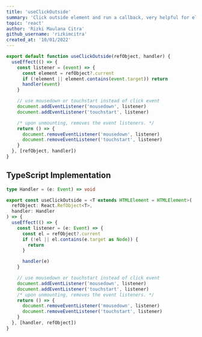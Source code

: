 ---
title: 'useClickOutside'
summary: 'Click outside element and run a callback, very helpful for element like dropdown'
topic: 'react'
author: 'Rizki Maulana Citra'
github_username: 'rizkimcitra'
created_at: '10/01/2022'
---

```js
export default function useClickOutside(refObject, handler) {
  useEffect(() => {
    const listener = (event) => {
      const element = refObject?.current
      if (!element || element.contains(event.target)) return
      handler(event)
    }

    // use mousedown or touchstart instead of click event
    document.addEventListener('mousedown', listener)
    document.addEventListener('touchstart', listener)

    /* upon unmounting, removes the event listeners. */
    return () => {
      document.removeEventListener('mousedown', listener)
      document.removeEventListener('touchstart', listener)
    }
  }, [refObject, handler])
}
```

## TypeScript Implementation

```ts
type Handler = (e: Event) => void

export const useClickOutside = <T extends HTMLElement = HTMLElement>(
  refObject: React.RefObject<T>,
  handler: Handler
) => {
  useEffect(() => {
    const listener = (e: Event) => {
      const el = refObject?.current
      if (!el || el.contains(e.target as Node)) {
        return
      }

      handler(e)
    }

    // use mousedown or touchstart instead of click event
    document.addEventListener('mousedown', listener)
    document.addEventListener('touchstart', listener)
    /* upon unmounting, removes the event listeners. */
    return () => {
      document.removeEventListener('mousedown', listener)
      document.removeEventListener('touchstart', listener)
    }
  }, [handler, refObject])
}
```
